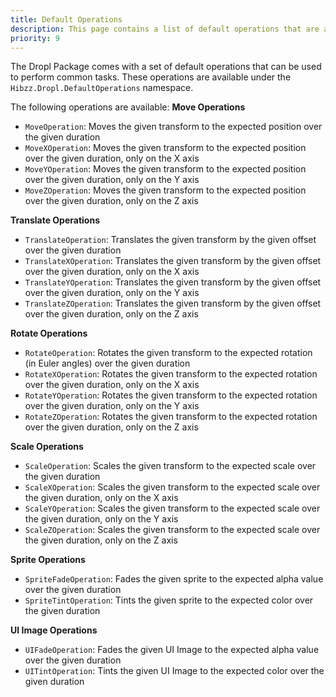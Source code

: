 ```yaml
---
title: Default Operations
description: This page contains a list of default operations that are available as part of the package
priority: 9
---
```


The Dropl Package comes with a set of default operations that can be used to perform common tasks. These operations are available under the `Hibzz.Dropl.DefaultOperations` namespace.

The following operations are available:
**Move Operations**
- `MoveOperation`: Moves the given transform to the expected position over the given duration
- `MoveXOperation`: Moves the given transform to the expected position over the given duration, only on the X axis
- `MoveYOperation`: Moves the given transform to the expected position over the given duration, only on the Y axis
- `MoveZOperation`: Moves the given transform to the expected position over the given duration, only on the Z axis

**Translate Operations**
- `TranslateOperation`: Translates the given transform by the given offset over the given duration
- `TranslateXOperation`: Translates the given transform by the given offset over the given duration, only on the X axis
- `TranslateYOperation`: Translates the given transform by the given offset over the given duration, only on the Y axis
- `TranslateZOperation`: Translates the given transform by the given offset over the given duration, only on the Z axis

**Rotate Operations**
- `RotateOperation`: Rotates the given transform to the expected rotation (in Euler angles) over the given duration
- `RotateXOperation`: Rotates the given transform to the expected rotation over the given duration, only on the X axis
- `RotateYOperation`: Rotates the given transform to the expected rotation over the given duration, only on the Y axis
- `RotateZOperation`: Rotates the given transform to the expected rotation over the given duration, only on the Z axis

**Scale Operations**
- `ScaleOperation`: Scales the given transform to the expected scale over the given duration
- `ScaleXOperation`: Scales the given transform to the expected scale over the given duration, only on the X axis
- `ScaleYOperation`: Scales the given transform to the expected scale over the given duration, only on the Y axis
- `ScaleZOperation`: Scales the given transform to the expected scale over the given duration, only on the Z axis

**Sprite Operations**
- `SpriteFadeOperation`: Fades the given sprite to the expected alpha value over the given duration
- `SpriteTintOperation`: Tints the given sprite to the expected color over the given duration

**UI Image Operations**
- `UIFadeOperation`: Fades the given UI Image to the expected alpha value over the given duration
- `UITintOperation`: Tints the given UI Image to the expected color over the given duration
